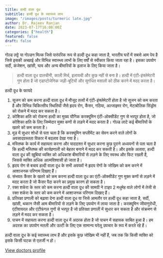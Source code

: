 ```yaml
---
title: हल्दी वाला दूध
subtitle: हल्दी दूध के स्वास्थ्य लाभ
image: "/images/posts/turmeric late.jpg"
author: Dr. Rajeev Ranjan
date: 2023-07-17T16:00:00Z
categories: ["health"]
featured: false
draft: false
---
```


गोल्ड लट्टे या गोल्डन मिल्क जिसे पारंपरिक रूप से हल्दी दूध कहा जाता है, भारतीय घरों में सबसे आम पेय है जिसे इसकी अच्छाई और विभिन्न स्वास्थ्य लाभों के लिए वर्षों से स्वीकार किया जाता रहा है। इसका उपयोग सर्दी, कंजेशन, खांसी, घाव और अन्य बीमारियों के इलाज के लिए किया जाता है।

<Blockquote name="अंकुश सिंह">
 हल्दी वाला दूध दालचीनी, काली मिर्च, इलायची और कुछ नहीं से बना है। हल्दी में एंटी-इंफ्लेमेटरी गुण होता है जो एडाप्टोजेनिक जड़ी-बूटियों और सुगंधित मसालों को ठीक करने में मदद करता है।
</Blockquote>

हल्दी दूध के फायदे
1. सूजन को कम करना
हल्दी वाला दूध में मौजूद तत्वों में एंटी-इंफ्लेमेटरी होता है जो सूजन को कम करता है और विभिन्न चिकित्सीय स्थितियों जैसे हृदय रोग, कैंसर, गठिया, अल्जाइमर रोग, मेटाबोलिक सिंड्रोम को रोकने में मदद कर सकता है।
2. कोशिका क्षति को रोकना
हल्दी का मुख्य यौगिक करक्यूमिन एंटी-ऑक्सीडेंट गुण से भरपूर होता है, जो कोशिका क्षति के लिए जिम्मेदार मुक्त कणों से लड़ने में मदद करता है। गोल्ड लाटे कई बीमारियों के खतरे को कम करता है।
3. मूड में सुधार
शोधों से पता चला है कि करक्यूमिन सप्लीमेंट का सेवन करने वाले लोगों के अवसादग्रस्तता विकार में बदलाव देखा गया है।
4. मस्तिष्क के कार्य में सहायता करना और याददाश्त में सुधार करना
कुछ पुराने अध्ययनों से पता चला है कि हल्दी मस्तिष्क की कार्यप्रणाली को बेहतर बनाने में मदद कर सकती है। और इसके अलावा, हल्दी वाला दूध की खूबियां व्यक्ति को अधिकांश बीमारियों से लड़ने के लिए स्वस्थ और फिट रखती हैं, जिससे व्यक्ति अधिक आत्मविश्वासी हो जाता है।
5. हृदय रोग से बचाव
हल्दी वाला दूध के सभी अवयवों ने हृदय रोगों के जोखिम को कम करने में आशाजनक परिणाम दिखाए हैं।
6. संभवतः कैंसर के खतरे को कम करना
हल्दी वाला दूध का एंटी-ऑक्सीडेंट गुण मुक्त कणों से लड़ने में मदद करता है जो कैंसर पैदा करने का प्रमुख कारण हो सकता है।
7. रक्त शर्करा के स्तर को कम करना
हल्दी वाला दूध की सामग्री ने टाइप 2 मधुमेह वाले लोगों में तेजी से रक्त शर्करा के स्तर को कम करने में आशाजनक परिणाम दिखाए हैं।
8. प्रतिरक्षा प्रणाली को बढ़ावा देना
हल्दी वाला दूध या जिसे आमतौर पर हल्दी दूध कहा जाता है, सर्दी, खांसी, थकान जैसी आम बीमारियों से लड़ने के लिए उपयोग में लाया जाता है। करक्यूमिन जीवाणुरोधी, एंटीवायरल और एंटीफंगल गुणों से भरपूर है जो प्रतिरक्षा प्रणाली में सुधार कर सकता है और संक्रमण से लड़ने में मदद कर सकता है।
9. पाचन में सहायता करना
हल्दी वाला दूध में अदरक होता है जो पाचन में सहायक साबित हुआ है। हम अदरक का उपयोग मतली और उल्टी के लिए एक सामान्य घरेलू उपचार के रूप में करते रहे हैं।
 
 
हल्दी वाला दूध के कई स्वास्थ्य लाभ हैं और इसके कुछ जोखिम भी नहीं हैं, जब तक कि किसी व्यक्ति को इसके किसी घटक से एलर्जी न हो।


<div class="text-center mt-8">
        <a href="/doctors/rajeev-ranjan" class="btn btn-primary">View doctors profile</a> 
      </div>